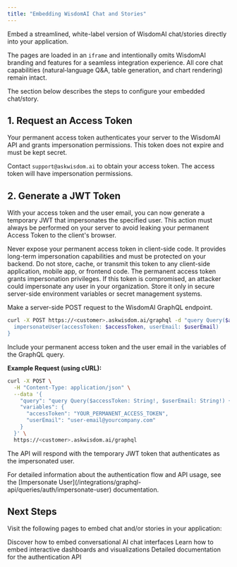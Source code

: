 ```yaml
---
title: "Embedding WisdomAI Chat and Stories"
---
```


Embed a streamlined, white-label version of WisdomAI chat/stories directly into your application.

The pages are loaded in an `iframe` and intentionally omits WisdomAI branding and features for a seamless integration experience. All core chat capabilities (natural‑language Q&A, table generation, and chart rendering) remain intact.

The section below describes the steps to configure your embedded chat/story.

## 1. Request an Access Token

Your permanent access token authenticates your server to the WisdomAI API and grants impersonation permissions. This token does not expire and must be kept secret.

Contact `support@askwisdom.ai` to obtain your access token. The access token will have impersonation permissions.

## 2. Generate a JWT Token

With your access token and the user email, you can now generate a temporary JWT that impersonates the specified user. This action must always be performed on your server to avoid leaking your permanent Access Token to the client's browser.

<Warning>
  Never expose your permanent access token in client-side code. It provides long-term impersonation capabilities and must be protected on your backend. Do not store, cache, or transmit this token to any client-side application, mobile app, or frontend code.
</Warning>

<Warning>
  The permanent access token grants impersonation privileges. If this token is compromised, an attacker could impersonate any user in your organization. Store it only in secure server-side environment variables or secret management systems.
</Warning>

Make a server-side POST request to the WisdomAI GraphQL endpoint.

```bash
curl -X POST https://<customer>.askwisdom.ai/graphql -d "query Query($accessToken: String!, $userEmail: String!) {
  impersonateUser(accessToken: $accessToken, userEmail: $userEmail)
}
```

Include your permanent access token and the user email in the variables of the GraphQL query.

**Example Request (using cURL):**

```bash
curl -X POST \
  -H "Content-Type: application/json" \
  --data '{
    "query": "query Query($accessToken: String!, $userEmail: String!) { impersonateUser(accessToken: $accessToken, userEmail: $userEmail) }",
    "variables": {
      "accessToken": "YOUR_PERMANENT_ACCESS_TOKEN",
      "userEmail": "user-email@yourcompany.com"
    }
  }' \
  https://<customer>.askwisdom.ai/graphql
```

The API will respond with the temporary JWT token that authenticates as the impersonated user.

<Info>
  For detailed information about the authentication flow and API usage, see the [Impersonate User](/integrations/graphql-api/queries/auth/impersonate-user) documentation.
</Info>

## Next Steps

Visit the following pages to embed chat and/or stories in your application:

<CardGroup cols={2}>
  <Card title="Embed Chat" icon="message" href="/integrations/embedding/chat/embed-chat">
    Discover how to embed conversational AI chat interfaces
  </Card>
  <Card title="Embed a Story" icon="chart-bar" href="/integrations/embedding/story/embed-a-story">
    Learn how to embed interactive dashboards and visualizations
  </Card>
  <Card title="Impersonate User API" icon="user" href="/integrations/graphql-api/queries/auth/impersonate-user">
    Detailed documentation for the authentication API
  </Card>
</CardGroup>